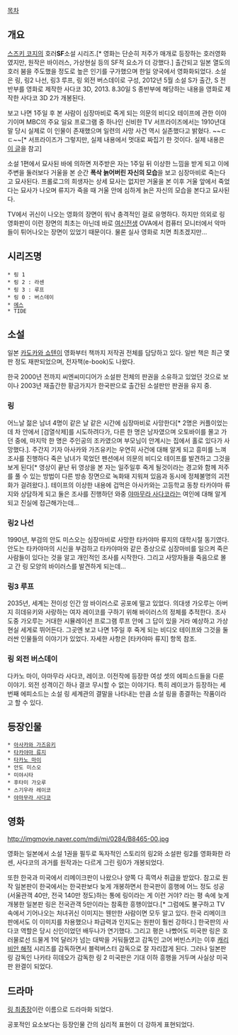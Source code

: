 [[목차]]

== 개요 ==
[[스즈키 코지]]의 호러'''SF'''소설 시리즈.[* 영화는 단순히 저주가 매개로 등장하는 호러영화였지만, 원작은 바이러스, 가상현실 등의 SF적 요소가 더 강했다.] 출간되고 일본 열도의 호러 붐을 주도했을 정도로 높은 인기를 구가했으며 한일 양국에서 영화화되었다. 소설은 링, 링2 나선, 링3 루프, 링 외전 버스데이로 구성, 2012년 5월 소설 S가 출간, S 전반부를 영화로 제작한 사다코 3D, 2013. 8.30일 S 종반부에 해당하는 내용을 영화로 제작한 사다코 3D 2가 개봉된다.

보고 나면 1주일 후 본 사람이 심장마비로 죽게 되는 의문의 비디오 테이프에 관한 이야기이며 MBC의 주요 일요 프로그램 중 하나인 신비한 TV 서프라이즈에서는 1910년대 말 당시 실제로 이 인물이 존재했으며 일련의 사망 사건 역시 실존했다고 밝혔다. ~~ㄷㄷ~~[* 서프라이즈가 그렇지만, 실제 내용에서 멋대로 짜집기 한 것이다. 실제 내용은 [http://waterlotus.egloos.com/3378784 이 글]을 참고]

소설 1편에서 묘사된 바에 의하면 저주받은 자는 1주일 뒤 이상한 느낌을 받게 되고 이에 주변을 둘러보다 거울을 본 순간 '''폭삭 늙어버린 자신의 모습'''을 보고 심장마비로 죽는다고 묘사된다. 프롤로그의 희생자는 상세 묘사는 없지만 거울을 본 이후 거울 앞에서 죽었다는 묘사가 나오며 류지가 죽을 때 거울 안에 심하게 늙은 자신의 모습을 본다고 묘사된다.

TV에서 귀신이 나오는 영화의 장면이 워낙 충격적인 걸로 유명하다. 하지만 의외로 링 영화판이 이런 장면의 최초는 아닌데 바로 [[여신전생]] OVA에서 컴퓨터 모니터에서 악마들이 튀어나오는 장면이 있었기 때문이다. 물론 실사 영화로 치면 최초겠지만...

== 시리즈명 ==
 * 링 1
 * 링 2 : 라센
 * 링 3 : 루프
 * 링 0 : 버스데이
 * [[에스]]
 * TIDE

== 소설 ==
일본
[[카도카와 쇼텐]]이 영화부터 책까지 저작권 전체를 담당하고 있다.
일반 책은 최근 몇 판 정도 재판되었으며, 전자책(e-book)도 나왔다.

한국
2000년 전까지 씨엔씨미디어가 소설판 전체의 판권을 소유하고 있었던 것으로 보이나 2003년 재출간한 황금가지가 한국판으로 출간된 소설판만 판권을 유지 중.
=== 링 ===
어느날 젊은 남녀 4명이 같은 날 같은 시간에 심장마비로 사망한다[* 2명은 커플이었는데 차 안에서 [검열삭제]를 시도하려다가, 다른 한 명은 남자였으며 오토바이를 몰고 가던 중에, 마지막 한 명은 주인공의 조카였으며 부모님이 안계시는 집에서 홀로 있다가 사망했다.]. 주간지 기자 아사카와 가즈유키는 우연히 사건에 대해 알게 되고 흥미를 느껴 조사를 진행하다 죽은 남녀가 묵었던 펜션에서 의문의 비디오 테이프를 발견하고 그것을 보게 된다[* 영상이 끝난 뒤 영상을 본 자는 일주일후 죽게 될것이라는 경고와 함께 저주를 풀 수 있는 방법이 다른 방송 장면으로 녹화돼 지워져 있음과 동시에 정체불명의 괴전화가 걸려왔다.]. 테이프의 이상한 내용에 겁먹은 아사카와는 고등학교 동창 타카야마 류지와 상담하게 되고 둘은 조사를 진행하던 와중 [[야마무라 사다코]]라는 여인에 대해 알게 되고 진실에 접근해가는데...

=== 링2 나선 ===
1990년, 부검의 안도 미스오는 심장마비로 사망한 타카야마 류지의 대학시절 동기였다. 안도는 타카야마의 시신을 부검하고 타카야마와 같은 증상으로 심장마비를 일으켜 죽은 사람들이 있다는 것을 알고 개인적인 조사를 시작한다. 그리고 사망자들을 죽음으로 몰고 간 링 모양의 바이러스를 발견하게 되는데...

=== 링3 루프 ===
2035년, 세계는 전이성 인간 암 바이러스로 공포에 떨고 있었다. 의대생 가오루는 아버지 히데유키와 사랑하는 여자 레이코를 구하기 위해 바이러스의 정체를 추적한다. 조사 도중 가오루는 거대한 시뮬레이션 프로그램 루프 안에 그 답이 있을 거라 예상하고 가상현실 세게로 뛰어든다. 그곳엔 보고 나면 1주일 후 죽게 되는 비디오 테이프와 그것을 둘러싼 인물들의 이야기가 있었다. 자세한 사항은 [타카야마 류지] 항목 참조.

=== 링 외전 버스데이 ===
다카노 마이, 야마무라 사다코, 레이코. 이전작에 등장한 여성 셋의 에피소드들을 다룬 이야기. 외전 성격이긴 하나 결코 무시할 수 없는 이야기다. 특히 레이코가 등장하는 세 번째 에피소드는 소설 링 세계관의 결말을 나타내는 만큼 소설 링을 종결하는 작품이라고 할 수 있다. 

== 등장인물 ==
 * [[아사카와 가즈유키]]
 * [[타카야마 류지]]
 * [[타카노 마이]]
 * 안도 미스오
 * 미야시타
 * 후타미 가오루
 * 스기우라 레이코
 * [[야마무라 사다코]] 

== 영화 ==
http://imgmovie.naver.com/mdi/mi/0284/B8465-00.jpg

영화는 일본에서 소설 1권을 필두로 독자적인 스토리의 링2와 소설판 링2를 영화화한 라센, 사다코의 과거를 원작과는 다르게 그린 링0가 개봉되었다.

또한 한국과 미국에서 리메이크판이 나왔으나 양쪽 다 흑역사 취급을 받았다. 참고로 원작 일본판이 한국에서는 한국판보다 늦게 개봉하면서 한국판이 흥행에 어느 정도 성공(서울관객 40만, 전국 140만 정도)하는 통에 링이라는 게 이런 거야? 라는 평 속에 늦게 개봉한 일본판 링은 전국관객 5만이라는 참혹한 흥행이었다.[* 그럼에도 불구하고 TV 속에서 기어나오는 처녀귀신 이미지는 웬만한 사람이면 모두 알고 있다. 한국 리메이크판에서도 이 이미지를 차용했으나 파급력과 인지도는 원판이 훨씬 강하다.] 한국판의 사다코 역할은 당시 신인이었던 배두나가 연기했다. 그리고 평은 나빴어도 미국판 링은 호러물로선 드물게 1억 달러가 넘는 대박을 거둬들였고 감독인 고어 버빈스키는 이후 [[캐리비안 해적]] 시리즈를 감독하면서 블럭버스터 감독으로 잘 자리잡게 된다. 그러나 일본판 링 감독인 나카타 히데오가 감독한 링 2 미국판은 기대 이하 흥행을 거두며 사실상 미국판 완결이 되었다.

== 드라마 ==
[http://movie.naver.com/movie/bi/mi/basic.nhn?code=66284 링 최종장]이란 이름으로 드라마화 되었다.

공포적인 요소보다는 등장인물 간의 심리적 표현이 더 강하게 표현되었다.

